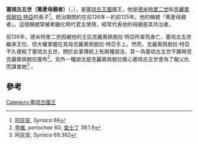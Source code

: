 '''塞琉古五世（篤愛母親者）'''（{{lang-el|'''Σέλευκος Φιλομήτωρ'''}}，{{bd|？||前125年|catIdx=P}}），是[[塞琉古王國|塞琉古王國]]國王，他是[[德米特里二世_(塞琉古帝國)|德米特里二世]]和[[克麗奧佩脫拉·特亞|克麗奧佩脫拉·特亞]]的長子<ref>[[阿庇安|阿庇安]], ''Syriaca'' 68</ref>。統治期間約在前126年－約前125年。他的稱號「篤愛母親者」，這個稱號常被希臘化時代君主使用，經常代表他的母親是其共治者。 

前126年，德米特里二世因被他的王后克麗奧佩脫拉·特亞所害而身亡，塞琉古五世繼承王位，但大權掌握在其母克麗奧佩脫拉·特亞手上。然而，克麗奧佩脫拉·特亞不久便殺了塞琉古五世。關於此事傳統上有兩種說法，其一為塞琉古五世不願再受克麗奧佩脫拉擺布<ref>[[李維|李維]], ''periochae'' 60; [[查士丁_(歷史學家)|查士丁]] 39.1.9</ref>，另外一種說法是克麗奧佩脫拉擔心塞琉古五世會為了報父仇而謀害她<ref>阿庇安, ''Syriaca'' 69.362</ref>
。

== 參考 ==
<references/>

{{s-start}}
{{s-hou|[[塞琉古帝國|塞琉古王朝]]||?||前125年}}
{{s-bef|before=[[德米特里二世_(塞琉古帝國)|德米特里二世]]}}
{{s-ttl|title=[[塞琉古帝國|塞琉古國王]]|years=前126年–前125年<br>與[[克麗奧佩脫拉·特亞|克麗奧佩脫拉·特亞]]共治}}
{{s-aft|after=[[安條克八世|安條克八世]]<br>與[[克麗奧佩脫拉·特亞|克麗奧佩脫拉·特亞]]共治}}
{{end}}

{{希臘化時代統治者}}
[[Category:塞琉古國王|Category:塞琉古國王]]